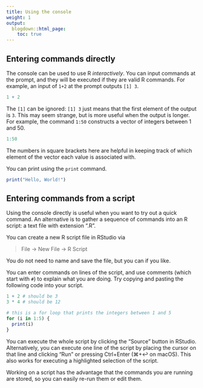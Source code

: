 ```yaml
---
title: Using the console
weight: 1
output:
  blogdown::html_page:
    toc: true
---
```


## Entering commands directly

The console can be used to use R *interactively*. You can input commands at the prompt, and they will be executed if they are valid R commands. For example, an input of `1+2` at the prompt outputs `[1] 3`.

```r
1 + 2
```

The `[1]` can be ignored: `[1] 3` just means that the first element of the output is `3`. This may seem strange, but is more useful when the output is longer. For example, the command `1:50` constructs a vector of integers between 1 and 50.

```r
1:50
```

The numbers in square brackets here are helpful in keeping track of which element of the vector each value is associated with.

You can print using the `print` command.

```r
print("Hello, World!")
```

## Entering commands from a script

Using the console directly is useful when you want to try out a quick command. An alternative is to gather a sequence of commands into an R script: a text file with extension ".R".

You can create a new R script file in RStudio via

> File -> New File -> R Script

You do not need to name and save the file, but you can if you like.

You can enter commands on lines of the script, and use comments (which start with `#`) to explain what you are doing. Try copying and pasting the following code into your script.

```r
1 + 2 # should be 3
3 * 4 # should be 12

# this is a for loop that prints the integers between 1 and 5
for (i in 1:5) {
  print(i)
}
```

You can execute the whole script by clicking the "Source" button in RStudio. Alternatively, you can execute one line of the script by placing the cursor on that line and clicking "Run" or pressing Ctrl+Enter (⌘+↩ on macOS). This also works for executing a highlighted selection of the script.

Working on a script has the advantage that the commands you are running are stored, so you can easily re-run them or edit them.
